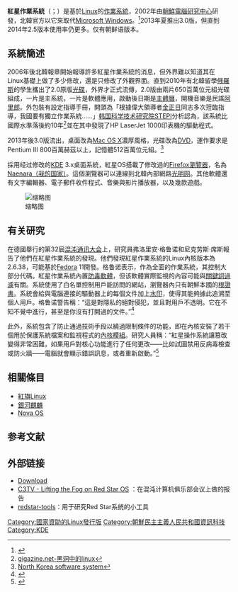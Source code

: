 {{NoteTA
|G1=IT
|G2=Korea
}}
{{Infobox OS
| logo =Red Star OS Logo 2020.svg
| screenshot = RedStarOS-2021-04-03-16-50-57.png
| caption = 紅星3.0的桌面，朝鲜语版本
| developer = [[朝鮮電腦研究中心|朝鮮電腦研究中心]]
| family = [[Unix-like|Unix-like]]
| latest_release_version = 4.0
| marketing_target = 工作站，伺服器
| working_state = 進行中
| source_model = <!-- [[Free_and_open_source_software|Free and open source software]]? But no evidence that KCC actually is complying with the GPL -->
| language = [[朝鮮語|朝鮮語]]（北韓標準）
| supported_platforms = [[IA-32|i386（x86）]]
| kernel_type = [[整塊性核心|整塊性核心]]（[[Linux_kernel|Linux]]）
| ui = [[KDE_3|KDE 3]]
}}
'''紅星作業系統'''（{{kor|諺=붉은별|羅=Pulgŭnbyŏl|名=北}}；{{lang-en|Red Star OS}}）是基於[[Linux|Linux]]的[[作業系統|作業系統]]，2002年由[[朝鮮電腦研究中心|朝鮮電腦研究中心]]研發，北韓官方以它來取代[[Microsoft_Windows|Microsoft Windows]]。<ref name="ChosonSinbo">{{citation
| url=http://www.korea-np.co.jp/news/ViewArticle.aspx?ArticleID=22248
| archiveurl=https://archive.is/20071223055411/http://www.korea-np.co.jp/news/ViewArticle.aspx?ArticleID=22248
| archive-date=2007-12-23
| periodical=[[Choson_Sinbo|Choson Sinbo]]
| title=〈민족정보산업의 부흥 -상-〉《우리식 콤퓨터조작체계（OS）》의 개발과 도입
| date=2006-06-21
| last=Kim
| first=Chi-yong
| accessdate=2006-03-03
| language=ko
| deadurl=yes
}}</ref>2013年夏推出3.0版，但直到2014年2.5版本使用率仍更多。仅有朝鲜语版本。

==系統簡述==
2006年後北韓報章開始報導許多紅星作業系統的消息，但外界難以知道其在Linux基礎上做了多少修改，還是只修改了外觀界面。直到2010年有北韓留學[[俄羅斯|俄羅斯]]的學生攜出了2.0原版[[光碟|光碟]]，外界才正式流傳，2.0版由兩片650百萬位元組光碟組成，一片是主系統，一片是軟體應用，啟動後日期是[[主體曆|主體曆]]，開機音樂是民謠[[阿里郎|阿里郎]]。外包裝有設定指導手冊，開頭為「根據偉大領導者[[金正日|金正日]]同志多次蒞臨指導，我國要有獨立作業系統……」[[韩国科学技术研究院|韩国科学技术研究院]]STEPI分析認為，該系統比國際水準落後約10年<ref>[http://gigazine.net/news/20150125-north-korea-os-security-hole/ gigazine.net-黑洞中的linux]</ref>並在其中發現了HP LaserJet 1000印表機的驅動程式。

2013年後3.0版流出，桌面改為[[Mac_OS_X|Mac OS X]]濃厚風格，光碟改為[[DVD|DVD]]，運作要求是Pentium III 800百萬赫茲以上，記憶體512百萬位元組。<ref>[http://www.reuters.com/article/korea-north-tech-idUSTOE63503R20100406 North Korea  software system]</ref>

採用经过修改的[[KDE|KDE]] 3.x桌面系統，紅星OS搭載了修改過的[[Firefox瀏覽器|Firefox瀏覽器]]，名為[[我的国家_(浏览器)|Naenara（我的国家）]]。這個瀏覽器可以連線到北韓內部網路[[光明网_(朝鲜)|光明网]]。其他軟體還有文字編輯器、電子郵件收件程式、音樂與影片播放器，以及幾款遊戲。

[[File:Windowing_in_Red_Star_Linux.png|缩略图]]

== 有关研究 ==
在德國舉行的第32屆[[混沌通讯大会|混沌通讯大会]]上，研究員弗洛里安·格鲁诺和尼克劳斯·席斯報告了他們在紅星作業系統的發現。他們發現紅星作業系統的Linux內核版本為2.6.38，可能基於[[Fedora|Fedora]] 11開發。格鲁诺表示，作為全面的作業系統，其控制大部分代碼。紅星作業系統內置[[防毒軟體|防毒軟體]]，但该軟體實際監視的內容可能與[[關鍵詞過濾|關鍵詞過濾]]有關。系統使用了白名單控制用戶能訪問的網站，瀏覽器內只有朝鮮本國的[[根證書|根證書]]。系統會給與電腦連接的驅動器上的每個文件加上[[水印|水印]]，使得其能夠據此追溯至個人用戶。格鲁诺警告稱：“這是對隱私的絕對侵犯，並且對用戶不透明。它在不知不覺中進行，甚至是你沒有打開過的文件。”<ref>{{cite web| url=https://media.ccc.de/v/32c3-7174-lifting_the_fog_on_red_star_os#video| title=Lifting the Fog on Red Star OS| date=2015-12-28| accessdate=2017-07-23| archive-date=2019-09-16| archive-url=https://web.archive.org/web/20190916052457/https://media.ccc.de/v/32c3-7174-lifting_the_fog_on_red_star_os#video| dead-url=no}}</ref>

此外，系統包含了防止通過技術手段以繞過限制條件的功能，即在內核安裝了若干個用於保護系統檔案和監視程式的[[可載入核心模組|內核模組]]。研究人員稱：“紅星操作系統讓篡改變得非常困難，如果用戶對核心功能進行了任何更改——比如試圖禁用反病毒檢查或防火牆——電腦就會顯示錯誤訊息，或者重新啟動。”<ref>{{cite web| url=http://www.cnbeta.com/articles/461031.htm| title=研究人員稱紅星Linux操作系統的大部分代碼處於被管控的狀態}}</ref>

==相關條目==
*[[紅旗Linux|紅旗Linux]]
*[[銀河麒麟|銀河麒麟]]
*[[Nova_OS|Nova OS]]

== 参考文献 ==
{{reflist}}

== 外部链接 ==
{{Commons|Category:Red Star OS|紅星作業系統}}
* [http://www.openingupnorthkorea.com/downloads-2 Download]
* [https://media.ccc.de/v/32c3-7174-lifting_the_fog_on_red_star_os C3TV - Lifting the Fog on Red Star OS] {{Wayback|url=https://media.ccc.de/v/32c3-7174-lifting_the_fog_on_red_star_os |date=20190916052457 }}：在混沌计算机俱乐部会议上做的报告
* [https://github.com/takeshixx/redstar-tools redstar-tools]：用于研究Red Star系统的小工具

{{DEFAULTSORT:Red Star OS}}
[[Category:國家資助的Linux發行版|Category:國家資助的Linux發行版]]
[[Category:朝鮮民主主義人民共和國資訊科技|Category:朝鮮民主主義人民共和國資訊科技]]
[[Category:KDE|Category:KDE]]